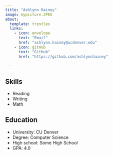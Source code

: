 ```yaml
---
title: "Ashlynn Hainey"
image: mypicture.JPEG
about:
  template: trestles
  links: 
    - icon: envelope
      text: "Email"
      href: "ashlynn.hainey@ucdenver.edu"
    - icon: gitHub
      text: "Github"
      href: "https://github.com/ashlynnhainey"
    
---
```

## Skills
- Reading
- Writing
- Math

## Education
- University: CU Denver
- Degree: Computer Science
- High school: Some High School
- GPA: 4.0

